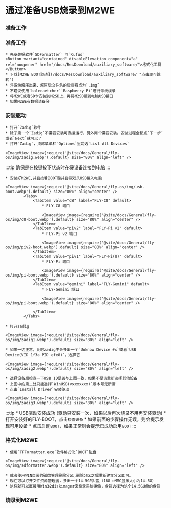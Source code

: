 



# 通过准备USB烧录到M2WE

### 准备工作

### 准备工作

    * 先安装好软件`SDFormatter` 与`Rufus`
    <Button variant="contained" disableElevation component="a" rel="noopener" href="/docs/ResDownload/auxiliary_software/">格式化工具</Button>
    * 下载[M2WE BOOT驱动](/docs/ResDownload/auxiliary_software/ "点击即可跳转") 
    * 将系统解压出来，解压后文件名的后缀有点为`.img`
    * 不建议使用`balenaetcher``Raspberry Pi`进行系统烧录
    * 将M2WE或者SD卡安装到M2SD上，再将M2SD插到电脑USB接口
    * 如果M2WE有数据请备份


### 安装驱动

    * 打开`Zadig`软件
    * 除了第一个`Zadig`不需要安装可直接运行，另外两个需要安装。安装过程全都点`下一步`或者`Next`就可以了
    * 打开`Zadig`，顶部菜单栏`Options`里勾选`List All Devices`

    <ImageView image={require('@site/docs/General/fly-os/img/zadig.webp').default} size="80%" align="left" />

:::tip
确保是在按键按下状态时在将设备连接到电脑
:::

    * 安装好M2WE,并且按着BOOT键并且将双头USB接入电脑

    <ImageView image={require('@site/docs/General/fly-os/img/usb-boot.webp').default} size="80%" align="center" />
            <Tabs>
                <TabItem value="c8" label="FLY-C8" default>
                    * FLY-C8 端口

                    <ImageView image={require('@site/docs/General/fly-os/img/c8-boot.webp').default} size="80%" align="center" />
                </TabItem>
                <TabItem value="piv2" label="FLY-Pi v2" default>
                    * FLY-Pi v2 端口

                    <ImageView image={require('@site/docs/General/fly-os/img/piv2-boot.webp').default} size="80%" align="center" />
                </TabItem>
                <TabItem value="piv1" label="FLY-Pi(π)" default>
                    * FLY-Pi 端口

                    <ImageView image={require('@site/docs/General/fly-os/img/pi-boot.webp').default} size="80%" align="center" />
                </TabItem>
                <TabItem value="gemini" label="FLY-Gemini" default>
                    * FLY-Gemini 端口

                    <ImageView image={require('@site/docs/General/fly-os/img/pi-boot.webp').default} size="80%" align="center" />

                </TabItem>
            </Tabs>

    * 打开zadig

    <ImageView image={require('@site/docs/General/fly-os/img/zadig1.webp').default} size="80%" align="left" />

    * 如果一切正常，此时zadig中会多出一个`Unknow Device #x`或者`USB Device(VID_1f3a_PID_efe8)`，选择它

    <ImageView image={require('@site/docs/General/fly-os/img/zadig2.webp').default} size="80%" align="left" />

    * 选择设备后检查一下USB ID是否与上图一致，如果不是请重新选择其他设备
    * 上图中的第二处只能选择`WinUSB(vxxxxxxx)`版本号无所谓
    * 点击`Install Driver`安装驱动

    <ImageView image={require('@site/docs/General/fly-os/img/zadig3.webp').default} size="80%" align="left" />
:::tip
    * USB驱动安装成功 (驱动只安装一次，如果以后再次烧录不用再安装驱动)
    * 打开安装好的FLY-BOOT，点击`检查设备`
    * 如果前面的步骤操作无误，则会提示发现可用设备
    * 点击启动`BOOT`，如果正常则会提示已成功启用`BOOT`
:::
### 格式化M2WE

    * 使用`TFFormatter.exe`软件格式化`BOOT`磁盘

    <ImageView image={require('@site/docs/General/fly-os/img/sdformatter.webp').default} size="80%" align="left" />

    * 或者使用WIN自带的磁盘管理删除分区,删除分区之后重新建立分区即可。
    * 现在可以打开文件资源管理器，多出一个14.5G的U盘（16G eMMC显示大小为14.5G）
    * 这样就可以直接用Win32diskimager来烧录系统镜像，盘符选择为这个14.5GU盘的盘符



### 烧录到M2WE

<FALSH />
